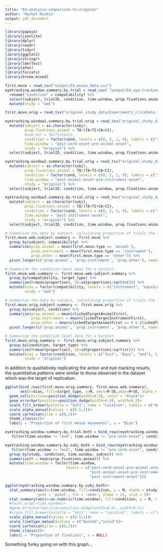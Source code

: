 ```yaml
---
title: "E4-analysis-comparison-to-original"
author: "Rachel Ryskin"
output: pdf_document
---
```


```r
library(papaja)
library(jsonlite)
library(dplyr)
library(readr)
library(tidyr)
library(ggplot2)
library(stringr)
library(lmerTest)
library(afex)
library(forcats)
library(broom.mixed)
```


```r
first.move = read_csv("output/E4_mouse_data.csv")
eyetracking.window.summary.by.trial = read_csv( "output/E4_eye-tracking_data.csv") %>% 
  rename("condition" = compatibility) %>% 
  select(subject, trialID, condition, time.window, prop.fixations.animal) %>% 
  mutate(study = "web")
```

```r

first.move.orig = read_tsv("original_study_data/Experiment1_clickData.txt") 

eyetracking.window1.summary.by.trial.orig = read_tsv("original_study_data/Experiment1_eye-tracking_FirstTimeWindow.txt") %>% 
  mutate(subject = as.character(subj), 
         prop.fixations.animal = TA/(TA+TI+CA+CI),
         #sum_dur = TA+TI+CA+CI,
         condition = factor(cond, levels = c(0, 2, 1, 9), labels = c("instrument", "equibiased", "modifier", "filler")),
         time.window = "post-verb-onset-pre-animal-onset",
         study = "original") %>% 
  select(subject, trialID, condition, time.window, prop.fixations.animal, study)

eyetracking.window2.summary.by.trial.orig = read_tsv("original_study_data/Experiment1_eye-tracking_SecondTimeWindow.txt")%>% 
  mutate(subject = as.character(subj), 
         prop.fixations.animal = TA/(TA+TI+CA+CI),
         condition = factor(cond, levels = c(0, 2, 1, 9), labels = c("instrument", "equibiased", "modifier", "filler")),
         time.window = "post-animal-onset-pre-instrument-onset",
         study = "original") %>% 
  select(subject, trialID, condition, time.window, prop.fixations.animal, study)

eyetracking.window3.summary.by.trial.orig = read_tsv("original_study_data/Experiment1_eye-tracking_ThirdTimeWindow.txt")%>% 
  mutate(subject = as.character(subj), 
         prop.fixations.animal = TA/(TA+TI+CA+CI),
         condition = factor(cond, levels = c(0, 2, 1, 9), labels = c("instrument", "equibiased", "modifier", "filler")),
         time.window = "post-instrument-onset",
         study = "original") %>% 
  select(subject, trialID, condition, time.window, prop.fixations.animal, study)

```

```r
# Summarize the data by subject, calculating proportion of trials the the first move was to the animal, instrument, or other.
first.move.web.subject.summary <- first.move %>%
  group_by(subject, compatibility) %>%
  summarize(prop.animal = mean(first.move.type == 'animal'),
            prop.instrument = mean(first.move.type == 'instrument'),
            prop.other = mean(first.move.type == 'other')) %>%
  pivot_longer(c('prop.animal', 'prop.instrument', 'prop.other'), names_to="target_type", values_to="proportion")

# Summarize the condition-level data for a barplot.
first.move.web.summary <- first.move.web.subject.summary %>%
  group_by(compatibility, target_type) %>%
  summarize(M=mean(proportion), SE=sd(proportion)/sqrt(n())) %>% 
  mutate(bias = factor(compatibility, levels = c("instrument", "equibiased", "modifier") ),
         study = "web")
```

```r
# Summarize the data by subject, calculating proportion of trials the the first move was to the animal, instrument, or other.
first.move.orig.subject.summary <- first.move.orig %>%
  group_by(subject, condition) %>%
  summarize(prop.animal = mean(clickedTargetAnimalFirst),
            prop.instrument = mean(clickedTargetInstrumentFirst),
            prop.other = mean(clickedTargetAnimalFirst == 0 & clickedTargetInstrumentFirst == 0 )) %>%
  pivot_longer(c('prop.animal', 'prop.instrument', 'prop.other'), names_to="target_type", values_to="proportion")

# Summarize the condition-level data for a barplot.
first.move.orig.summary <- first.move.orig.subject.summary %>%
  group_by(condition, target_type) %>%
  summarize(M=mean(proportion), SE=sd(proportion)/sqrt(n())) %>% 
  mutate(bias = factor(condition, levels = c("Inst", "Equi", "mod"), labels = c("instrument", "equibiased", "modifier") ),
         study = "original")
```

In addition to qualitatively replicating the action and eye-tracking results, the quantitative patterns were similar to those observed in the dataset which was the target of replication.


```r

ggplot(bind_rows(first.move.orig.summary, first.move.web.summary), 
       aes(x=bias, fill=target_type, y=M, ymin=M-SE,ymax=M+SE, alpha = study))+
  geom_col(position=position_dodge(width=0.9), color = "black")+
  geom_errorbar(position=position_dodge(width=0.9), width=0.2)+
  scale_fill_brewer(palette = "Set1", name = "Location", labels = c("Animal", "Instrument", "Other"))+
  scale_alpha_manual(values = c(0.5,1))+
  coord_cartesian(ylim = c(0,1))+
  theme_classic()+
  labs(y = "Proportion of first mouse movements", x = "Bias")
```


```r
eyetracking.window.summary.by.trial.both = bind_rows(eyetracking.window1.summary.by.trial.orig, eyetracking.window2.summary.by.trial.orig, eyetracking.window3.summary.by.trial.orig, eyetracking.window.summary.by.trial) %>% 
   filter(time.window != "end", time.window != "pre-verb-onset", condition != "filler" )
```

```r
eyetracking.window.summary.by.subj.both = bind_rows(eyetracking.window1.summary.by.trial.orig, eyetracking.window2.summary.by.trial.orig, eyetracking.window3.summary.by.trial.orig, eyetracking.window.summary.by.trial) %>% 
   filter(time.window != "end", time.window != "pre-verb-onset", condition != "filler" ) %>% 
  group_by(study, condition, time.window, subject) %>% 
  summarize(M = mean(prop.fixations.animal)) %>% 
  mutate(time.window = factor(time.window, 
                            levels = c("post-verb-onset-pre-animal-onset",
                                       "post-animal-onset-pre-instrument-onset",
                                       "post-instrument-onset")))
```

```r

ggplot(eyetracking.window.summary.by.subj.both)+
  stat_summary(aes(x=time.window, fill=condition, y = M, alpha = study), 
               geom = 'point', fun = 'mean', shape = 21, size = 5)+
  stat_summary(aes(x=as.numeric(time.window), fill=condition, y = M, linetype = study), geom = 'line', fun = 'mean', alpha = 0.5)+
  #facet_wrap(~time.window)+
  #geom_errorbar(position=position_dodge(width=0.9), width=0.2)+
  #scale_fill_brewer(palette = "Set1", name = "Location", labels = c("Animal", "Instrument", "Other"))+
  scale_alpha_manual(values = c(0.5,1))+
  scale_linetype_manual(values = c("dashed","solid"))+
  coord_cartesian(ylim = c(0,1))+
  theme_classic()+
  labs(y = "Proportion of fixations", x = NULL)
```
Something funky going on with this graph...
